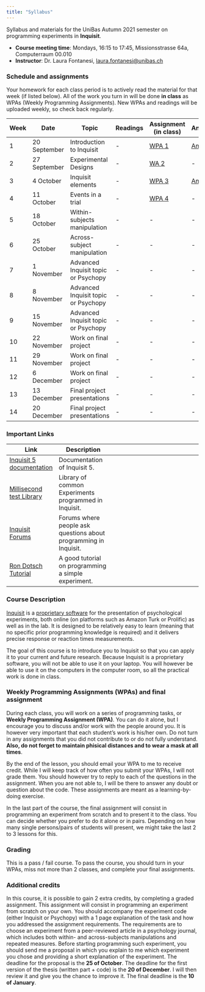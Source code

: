```yaml
---
title: "Syllabus"
---
```


Syllabus and materials for the UniBas Autumn 2021 semester on programming experiments in **Inquisit**.

- **Course meeting time**: Mondays, 16:15 to 17:45, Missionsstrasse 64a, Computerraum 00.010
- **Instructor**: Dr. Laura Fontanesi, [laura.fontanesi@unibas.ch](mailto:laura.fontanesi@unibas.ch)

### Schedule and assignments
Your homework for each class period is to actively read the material for that week (if listed below). All of the work you turn in will be done **in class** as WPAs (Weekly Programming Assignments). New WPAs and readings will be uploaded weekly, so check back regularly.

| Week | Date | Topic | Readings | Assignment (in class) | Answers |
| ---- | ---- | ----- | -------- | --------------------- | ------- |
| 1  | 20 September | Introduction to Inquisit | - | [WPA 1](https://laurafontanesi.github.io/programming_experiments_seminar/wpa1.html) | [Answer](https://laurafontanesi.github.io/programming_experiments_seminar/answers/answers_wpa1.txt) |
| 2  | 27 September | Experimental Designs | - | [WA 2](https://laurafontanesi.github.io/programming_experiments_seminar/wpa2.html) | - |
| 3  | 4 October | Inquisit elements | - | [WPA 3](https://laurafontanesi.github.io/programming_experiments_seminar/wpa3.html) | [Answer](https://laurafontanesi.github.io/programming_experiments_seminar/answers/answers_wpa3.iqx) |
| 4  | 11 October | Events in a trial | - | [WPA 4](https://laurafontanesi.github.io/programming_experiments_seminar/wpa4.html) | - |
| 5  | 18 October | Within-subjects manipulation | - | - | - |
| 6  | 25 October | Across-subject manipulation | - | - | - |
| 7  | 1 November | Advanced Inquisit topic or Psychopy | - | - | - |
| 8  | 8 November | Advanced Inquisit topic or Psychopy | - | - | - |
| 9  | 15 November | Advanced Inquisit topic or Psychopy | - | - | - |
| 10  | 22 November | Work on final project | - | - | - |
| 11  | 29 November | Work on final project | - | - | - |
| 12  | 6 December | Work on final project | - | - | - |
| 13  | 13 December | Final project presentations | - | - | - |
| 14  | 20 December | Final project presentations | - | - | - |

### Important Links
Link | Description 
------------- | -------------------- | ----------------------------------- 
[Inquisit 5 documentation](https://www.millisecond.com/support/docs/v5/html/viewer.htm#main.htm) | Documentation of Inquisit 5.
[Millisecond test Library](https://www.millisecond.com/download/library/) | Library of common Experiments programmed in Inquisit.
[Inquisit Forums](https://www.millisecond.com/forums/Forum101.aspx) | Forums where people ask questions about programming in Inquisit.
[Ron Dotsch Tutorial](http://www.rondotsch.nl/inquisit-tutorial/) | A good tutorial on programming a simple experiment.


### Course Description
[Inquisit](https://www.millisecond.com/) is a [proprietary software](https://en.wikipedia.org/wiki/Proprietary_software) for the presentation of psychological experiments, both online (on platforms such as Amazon Turk or Prolific) as well as in the lab. It is designed to be relatively easy to learn (meaning that no specific prior programming knowledge is required) and it delivers precise response or reaction times measurements.

The goal of this course is to introduce you to Inquisit so that you can apply it to your current and future research. Because Inquisit is a proprietary software, you will not be able to use it on your laptop. You will however be able to use it on the computers in the computer room, so all the practical work is done in class.

### Weekly Programming Assignments (WPAs) and final assignment
During each class, you will work on a series of programming tasks, or **Weekly Programming Assignment (WPA)**. You can do it alone, but I encourage you to discuss and/or work with the people around you. It is however very important that each student's work is his/her own. Do not turn in any assignments that you did not contribute to or do not fully understand. **Also, do not forget to maintain phisical distances and to wear a mask at all times**.

By the end of the lesson, you should email your WPA to me to receive credit. While I will keep track of how often you submit your WPAs, I will not grade them. You should however try to reply to each of the questions in the assignment. When you are not able to, I will be there to answer any doubt or question about the code. These assignments are meant as a learning-by-doing exercise.

In the last part of the course, the final assignment will consist in programming an experiment from scratch and to present it to the class. You can decide whether you prefer to do it alone or in pairs. Depending on how many single persons/pairs of students will present, we might take the last 2 to 3 lessons for this.

### Grading
This is a pass / fail course. To pass the course, you should turn in your WPAs, miss not more than 2 classes, and complete your final assignments.

### Additional credits
In this course, it is possible to gain 2 extra credits, by completing a graded assignment. This assignment will consist in programming an experiment from scratch on your own. You should accompany the experiment code (either Inquisit or Psychopy) with a 1 page explanation of the task and how you addressed the assignment requirements. The requirements are to choose an experiment from a peer-reviewed article in a psychology journal, which includes both within- and across-subjects manipulations and repeated measures. Before starting programming such experiment, you should send me a proposal in which you explain to me which experiment you chose and providing a short explanation of the experiment. The deadline for the proposal is the **25 of October**. The deadline for the first version of the thesis (written part + code) is the **20 of December**. I will then review it and give you the chance to improve it. The final deadline is the **10 of January**.